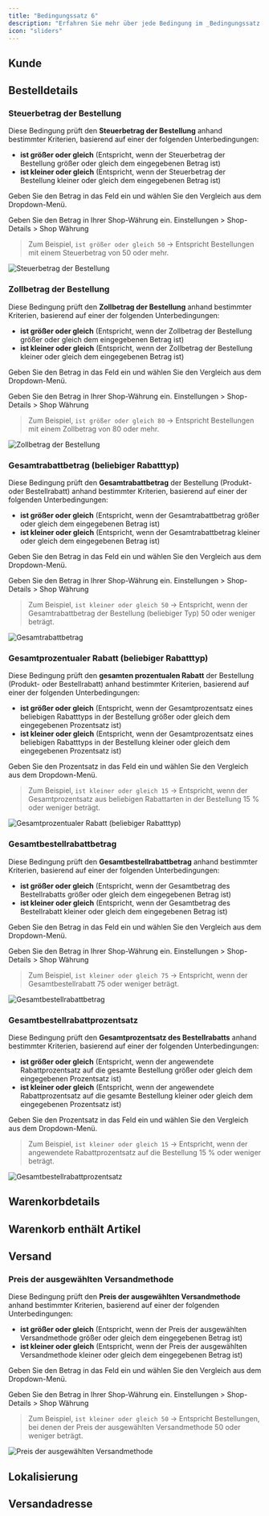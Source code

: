 ```yaml
---
title: "Bedingungssatz 6"
description: "Erfahren Sie mehr über jede Bedingung im _Bedingungssatz 6_."
icon: "sliders"
---
```



<Always />

<PreviousAllConditionsInvalid />

## Kunde

<NewCustomer />
<RepeatCustomer />
<CustomerTotalPreviousSpent />
<EmailAddress />

## Bestelldetails

<OrderTotalAmount />
<OrderSubtotalAmount />

### Steuerbetrag der Bestellung

Diese Bedingung prüft den **Steuerbetrag der Bestellung** anhand bestimmter Kriterien, basierend auf einer der folgenden Unterbedingungen:

- **ist größer oder gleich** (Entspricht, wenn der Steuerbetrag der Bestellung größer oder gleich dem eingegebenen Betrag ist)
- **ist kleiner oder gleich** (Entspricht, wenn der Steuerbetrag der Bestellung kleiner oder gleich dem eingegebenen Betrag ist)

Geben Sie den Betrag in das Feld ein und wählen Sie den Vergleich aus dem Dropdown-Menü.

<Note>
  Geben Sie den Betrag in Ihrer Shop-Währung ein. Einstellungen > Shop-Details > Shop
  Währung
</Note>

> Zum Beispiel, `ist größer oder gleich 50` → Entspricht Bestellungen mit einem Steuerbetrag von 50 oder mehr.

<img
  src="/images/essentials/condition-sets/order-tax-amount.webp"
  alt="Steuerbetrag der Bestellung"
/>

### Zollbetrag der Bestellung

Diese Bedingung prüft den **Zollbetrag der Bestellung** anhand bestimmter Kriterien, basierend auf einer der folgenden Unterbedingungen:

- **ist größer oder gleich** (Entspricht, wenn der Zollbetrag der Bestellung größer oder gleich dem eingegebenen Betrag ist)
- **ist kleiner oder gleich** (Entspricht, wenn der Zollbetrag der Bestellung kleiner oder gleich dem eingegebenen Betrag ist)

Geben Sie den Betrag in das Feld ein und wählen Sie den Vergleich aus dem Dropdown-Menü.

<Note>
  Geben Sie den Betrag in Ihrer Shop-Währung ein. Einstellungen > Shop-Details > Shop
  Währung
</Note>

> Zum Beispiel, `ist größer oder gleich 80` → Entspricht Bestellungen mit einem Zollbetrag von 80 oder mehr.

<img
  src="/images/essentials/condition-sets/order-duty-amount.webp"
  alt="Zollbetrag der Bestellung"
/>

<OrderTotalWeight />
<OrderTotalOneTimePurchaseWeight />
<OrderTotalSubscriptionWeight />

### Gesamtrabattbetrag (beliebiger Rabatttyp)

Diese Bedingung prüft den **Gesamtrabattbetrag** der Bestellung (Produkt- oder Bestellrabatt) anhand bestimmter Kriterien, basierend auf einer der folgenden Unterbedingungen:

- **ist größer oder gleich** (Entspricht, wenn der Gesamtrabattbetrag größer oder gleich dem eingegebenen Betrag ist)
- **ist kleiner oder gleich** (Entspricht, wenn der Gesamtrabattbetrag kleiner oder gleich dem eingegebenen Betrag ist)

Geben Sie den Betrag in das Feld ein und wählen Sie den Vergleich aus dem Dropdown-Menü.

<Note>
  Geben Sie den Betrag in Ihrer Shop-Währung ein. Einstellungen > Shop-Details > Shop
  Währung
</Note>

> Zum Beispiel, `ist kleiner oder gleich 50` → Entspricht, wenn der Gesamtrabattbetrag der Bestellung (beliebiger Typ) 50 oder weniger beträgt.

<img
  src="/images/essentials/condition-sets/total-discount-amount.webp"
  alt="Gesamtrabattbetrag"
/>

### Gesamtprozentualer Rabatt (beliebiger Rabatttyp)

Diese Bedingung prüft den **gesamten prozentualen Rabatt** der Bestellung (Produkt- oder Bestellrabatt) anhand bestimmter Kriterien, basierend auf einer der folgenden Unterbedingungen:

- **ist größer oder gleich** (Entspricht, wenn der Gesamtprozentsatz eines beliebigen Rabatttyps in der Bestellung größer oder gleich dem eingegebenen Prozentsatz ist)
- **ist kleiner oder gleich** (Entspricht, wenn der Gesamtprozentsatz eines beliebigen Rabatttyps in der Bestellung kleiner oder gleich dem eingegebenen Prozentsatz ist)

Geben Sie den Prozentsatz in das Feld ein und wählen Sie den Vergleich aus dem Dropdown-Menü.

> Zum Beispiel, `ist kleiner oder gleich 15` → Entspricht, wenn der Gesamtprozentsatz aus beliebigen Rabattarten in der Bestellung 15 % oder weniger beträgt.

<img
  src="/images/essentials/condition-sets/total-discount-percentage.webp"
  alt="Gesamtprozentualer Rabatt (beliebiger Rabatttyp)"
/>

### Gesamtbestellrabattbetrag

Diese Bedingung prüft den **Gesamtbestellrabattbetrag** anhand bestimmter Kriterien, basierend auf einer der folgenden Unterbedingungen:

- **ist größer oder gleich** (Entspricht, wenn der Gesamtbetrag des Bestellrabatts größer oder gleich dem eingegebenen Betrag ist)
- **ist kleiner oder gleich** (Entspricht, wenn der Gesamtbetrag des Bestellrabatt kleiner oder gleich dem eingegebenen Betrag ist)

Geben Sie den Betrag in das Feld ein und wählen Sie den Vergleich aus dem Dropdown-Menü.

<Note>
  Geben Sie den Betrag in Ihrer Shop-Währung ein. Einstellungen > Shop-Details > Shop
  Währung
</Note>

> Zum Beispiel, `ist kleiner oder gleich 75` → Entspricht, wenn der Gesamtbestellrabatt 75 oder weniger beträgt.

<img
  src="/images/essentials/condition-sets/order-total-discount-amount.webp"
  alt="Gesamtbestellrabattbetrag"
/>

### Gesamtbestellrabattprozentsatz

Diese Bedingung prüft den **Gesamtprozentsatz des Bestellrabatts** anhand bestimmter Kriterien, basierend auf einer der folgenden Unterbedingungen:

- **ist größer oder gleich** (Entspricht, wenn der angewendete Rabattprozentsatz auf die gesamte Bestellung größer oder gleich dem eingegebenen Prozentsatz ist)
- **ist kleiner oder gleich** (Entspricht, wenn der angewendete Rabattprozentsatz auf die gesamte Bestellung kleiner oder gleich dem eingegebenen Prozentsatz ist)

Geben Sie den Prozentsatz in das Feld ein und wählen Sie den Vergleich aus dem Dropdown-Menü.

> Zum Beispiel, `ist kleiner oder gleich 15` → Entspricht, wenn der angewendete Rabattprozentsatz auf die Bestellung 15 % oder weniger beträgt.

<img
  src="/images/essentials/condition-sets/order-total-discount-percentage.webp"
  alt="Gesamtbestellrabattprozentsatz"
/>

## Warenkorbdetails

<AnyProductDiscountAmount />
<AnyProductDiscountPercentage />
<TotalProductDiscountAmount />
<TotalProductDiscountPercentage />

## Warenkorb enthält Artikel

<ProductTag />
<ProductTags />
<LineItemProperty />
<CartHasOneTimePurchaseProduct />
<CartHasNoOneTimePurchaseProduct />

## Versand

<SelectedShippingMethod />

### Preis der ausgewählten Versandmethode

Diese Bedingung prüft den **Preis der ausgewählten Versandmethode** anhand bestimmter Kriterien, basierend auf einer der folgenden Unterbedingungen:

- **ist größer oder gleich** (Entspricht, wenn der Preis der ausgewählten Versandmethode größer oder gleich dem eingegebenen Betrag ist)
- **ist kleiner oder gleich** (Entspricht, wenn der Preis der ausgewählten Versandmethode kleiner oder gleich dem eingegebenen Betrag ist)

Geben Sie den Betrag in das Feld ein und wählen Sie den Vergleich aus dem Dropdown-Menü.

<Note>
  Geben Sie den Betrag in Ihrer Shop-Währung ein. Einstellungen > Shop-Details > Shop
  Währung
</Note>

> Zum Beispiel, `ist kleiner oder gleich 50` → Entspricht Bestellungen, bei denen der Preis der ausgewählten Versandmethode 50 oder weniger beträgt.

<img
  src="/images/essentials/condition-sets/selected-shipping-method-price.webp"
  alt="Preis der ausgewählten Versandmethode"
/>

<SelectedShippingTypeShipPickup />
<ShippingMethodPrice />
<ShippingMethodsAvailable />

## Lokalisierung
<UserLanguage />

## Versandadresse

<ShippingAddressIsEmpty />
<ShippingAddressIsNotEmpty />
<FullNameFirstNameLastName />
<FirstName />
<LastName />
<Company />
<PhoneNumber />
<CityArea />
<ProvinceCodeStateCode />
<Country />
<ZipCodePostalCode />
